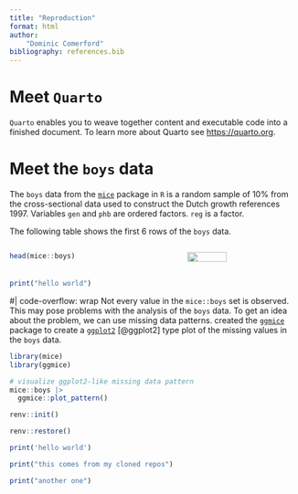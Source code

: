 ---
title: "Reproduction"
format: html
author:
    "Dominic Comerford"
bibliography: references.bib
---


# Meet `Quarto`

`Quarto` enables you to weave together content and executable code into a finished document. 
To learn more about Quarto see [https://quarto.org](https://quarto.org).

# Meet the `boys` data 
The `boys` data from the [`mice`](https://github.com/amices/mice){.pkg} package in [`R`]{.proglang} is a random sample of 10% from the cross-sectional data used to construct the Dutch growth references 1997. Variables `gen` and `phb` are ordered factors. `reg` is a factor.

The following table shows the first 6 rows of the `boys` data.

:::: {.columns}
::: {.column width="60%"}

```{r}
head(mice::boys)
```
:::


::: {.column width="40%"}
![](https://amices.org/mice/logo.png){fig-align="right" width=60%}
:::
::::


```{r}
print("hello world")

```

#| code-overflow: wrap
Not every value in the `mice::boys` set is observed. This may pose problems with the analysis of the `boys` data. To get an idea about the problem, we can use missing data patterns. created the [`ggmice`](https://github.com/amices/ggmice){.pkg} package to create a [`ggplot2`](https://ggplot2.tidyverse.org){.pkg} [@ggplot2] type plot of the missing values in the `boys` data.

```{r mdpattern}
library(mice)
library(ggmice)

# visualize ggplot2-like missing data pattern
mice::boys |> 
  ggmice::plot_pattern()
```


```{r}
renv::init()
```
```{r}
renv::restore()
```

```{r}
print('hello world')
```


```{r}
print("this comes from my cloned repos")
```

```{r}
print("another one")
```

